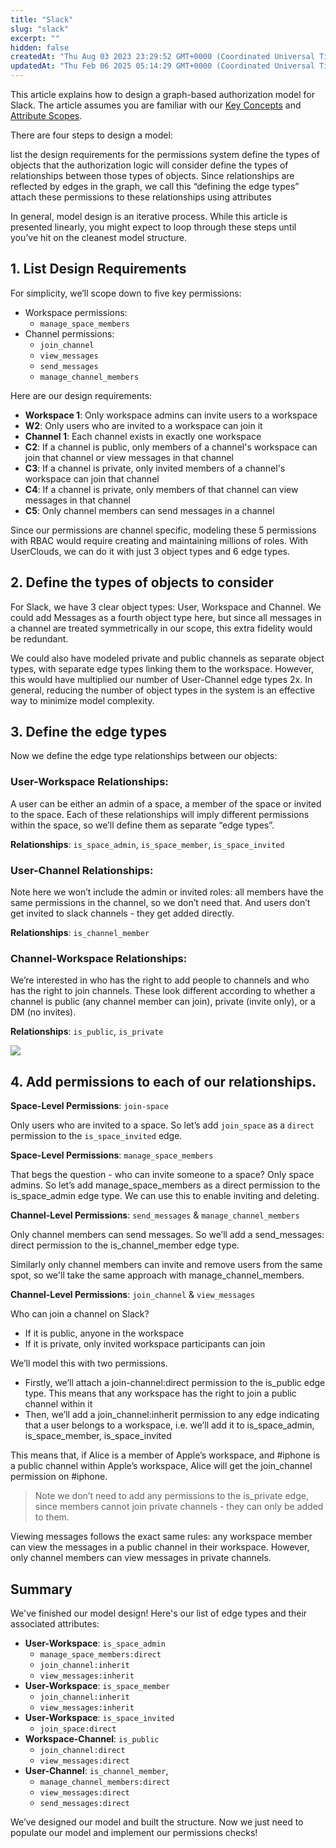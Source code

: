 ```yaml
---
title: "Slack"
slug: "slack"
excerpt: ""
hidden: false
createdAt: "Thu Aug 03 2023 23:29:52 GMT+0000 (Coordinated Universal Time)"
updatedAt: "Thu Feb 06 2025 05:14:29 GMT+0000 (Coordinated Universal Time)"
---
```


This article explains how to design a graph-based authorization model for Slack. The article assumes you are familiar with our [Key Concepts](/docs/guides/overview/key-concepts) and [Attribute Scopes](/docs/guides/overview/modelling-hierarchy-with-attribute-types).

There are four steps to design a model:

<Steps>
  <Step> list the design requirements for the <Glossary>permission</Glossary>s system</Step>
  <Step> define the types of <Glossary>object</Glossary>s that the authorization logic will consider</Step>
  <Step> define the types of relationships between those types of objects. Since relationships are reflected by <Glossary>edge</Glossary>s in the graph, we call this “defining the <Glossary>edge type</Glossary>s”</Step>
  <Step> attach these <Glossary>permission</Glossary>s to these relationships using attributes</Step>
</Steps>

In general, model design is an iterative process. While this article is presented linearly, you might expect to loop through these steps until you’ve hit on the cleanest model structure.

## 1. List Design Requirements

For simplicity, we’ll scope down to five key permissions:

- Workspace permissions:
  - `manage_space_members`
- Channel permissions:
  - `join_channel`
  - `view_messages`
  - `send_messages`
  - `manage_channel_members`

Here are our design requirements:

- **Workspace 1**: Only workspace admins can invite users to a workspace
- **W2**: Only users who are invited to a workspace can join it
- **Channel 1**: Each channel exists in exactly one workspace
- **C2**: If a channel is public, only members of a channel's workspace can join that channel or view messages in that channel
- **C3**: If a channel is private, only invited members of a channel's workspace can join that channel
- **C4**: If a channel is private, only members of that channel can view messages in that channel
- **C5**: Only channel members can send messages in a channel 

Since our permissions are channel specific, modeling these 5 permissions with RBAC would require creating and maintaining millions of roles. With UserClouds, we can do it with just 3 object types and 6 edge types.

## 2. Define the types of objects to consider

For Slack, we have 3 clear <Glossary>object type</Glossary>s: User, Workspace and Channel. We could add Messages as a fourth object type here, but since all messages in a channel are treated symmetrically in our scope, this extra fidelity would be redundant.

We could also have modeled private and public channels as separate object types, with separate edge types linking them to the workspace. However, this would have multiplied our number of User-Channel edge types 2x. In general, reducing the number of object types in the system is an effective way to minimize model complexity.

## 3. Define the edge types

Now we define the <Glossary>edge type</Glossary> relationships between our objects:

### User-Workspace Relationships:

A user can be either an admin of a space, a member of the space or invited to the space. Each of these relationships will imply different permissions within the space, so we’ll define them as separate “edge types”.

**Relationships**: `is_space_admin`, `is_space_member`, `is_space_invited`

### User-Channel Relationships:

Note here we won’t include the admin or invited roles: all members have the same permissions in the channel, so we don’t need that. And users don’t get invited to slack channels - they get added directly.

**Relationships**: `is_channel_member`

### Channel-Workspace Relationships:

We’re interested in who has the right to add people to channels and who has the right to join channels. These look different according to whether a channel is public (any channel member can join), private (invite only), or a DM (no invites).

**Relationships**: `is_public`, `is_private`

![](/assets/images/slack.webp)


## 4. Add permissions to each of our relationships.

**Space-Level Permissions**: `join-space`

Only users who are invited to a space. So let’s add `join_space` as a `direct` <Glossary>permission</Glossary> to the `is_space_invited` edge.

**Space-Level Permissions**: `manage_space_members`

That begs the question - who can invite someone to a space? Only space admins. So let’s add manage_space_members as a direct permission to the is_space_admin edge type. We can use this to enable inviting and deleting.

**Channel-Level Permissions**: `send_messages` & `manage_channel_members`

Only channel members can send messages. So we’ll add a send_messages: direct permission to the is_channel_member edge type.

Similarly only channel members can invite and remove users from the same spot, so we'll take the same approach with manage_channel_members. 

**Channel-Level Permissions**: `join_channel` & `view_messages`

Who can join a channel on Slack?

- If it is public, anyone in the workspace
- If it is private, only invited workspace participants can join

We’ll model this with two permissions.

- Firstly, we’ll attach a join-channel:<Glossary>direct</Glossary> permission to the is_public edge type. This means that any workspace has the right to join a public channel within it
- Then, we’ll add a join_channel:<Glossary>inherit</Glossary> permission to any edge indicating that a user belongs to a workspace, i.e. we’ll add it to is_space_admin, is_space_member, is_space_invited

This means that, if Alice is a member of Apple’s workspace, and #iphone is a public channel within Apple’s workspace, Alice will get the join_channel permission on #iphone.

> Note we don’t need to add any permissions to the is_private edge, since members cannot join private channels - they can only be added to them. 

Viewing messages follows the exact same rules: any workspace member can view the messages in a public channel in their workspace. However, only channel members can view messages in private channels. 

## Summary

We've finished our model design! Here's our list of edge types and their associated attributes:

- **User-Workspace**: `is_space_admin`
  - `manage_space_members:direct`
  - `join_channel:inherit`
  - `view_messages:inherit`
- **User-Workspace**: `is_space_member`
  - `join_channel:inherit`
  - `view_messages:inherit`
- **User-Workspace**: `is_space_invited`
  - `join_space:direct`
- **Workspace-Channel**: `is_public`
  - `join_channel:direct`
  - `view_messages:direct`
- **User-Channel**: `is_channel_member`,
  - `manage_channel_members:direct`
  - `view_messages:direct`
  - `send_messages:direct`

We’ve designed our model and built the structure. Now we just need to populate our model and implement our permissions checks!

